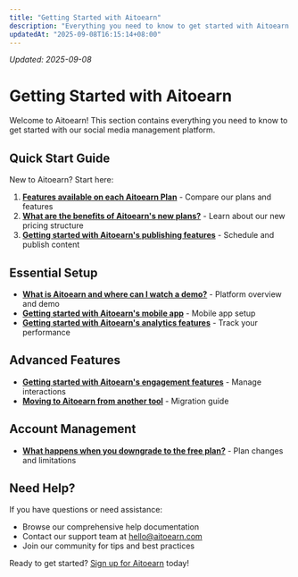 ```yaml
---
title: "Getting Started with Aitoearn"
description: "Everything you need to know to get started with Aitoearn social media management"
updatedAt: "2025-09-08T16:15:14+08:00"
---
```

<!-- UPDATED_AT -->
_Updated: 2025-09-08_

# Getting Started with Aitoearn

Welcome to Aitoearn! This section contains everything you need to know to get started with our social media management platform.

## Quick Start Guide

New to Aitoearn? Start here:

1. **[Features available on each Aitoearn Plan](getting-started/1-Features-available-on-each-Aitoearn-Plan)** - Compare our plans and features
2. **[What are the benefits of Aitoearn's new plans?](getting-started/2-What-are-the%20benefits-of-Aitoearn's-new-plans)** - Learn about our new pricing structure
3. **[Getting started with Aitoearn's publishing features](getting-started/3-getting-started-with-buffers-publishing-features)** - Schedule and publish content

## Essential Setup

- **[What is Aitoearn and where can I watch a demo?](getting-started/4-what-is-buffer-and-where-can-i-watch-a-demo)** - Platform overview and demo
- **[Getting started with Aitoearn's mobile app](getting-started/6-getting-started-with-buffers-mobile-app)** - Mobile app setup
- **[Getting started with Aitoearn's analytics features](getting-started/7-getting-started-with-buffers-analytics-features)** - Track your performance

## Advanced Features

- **[Getting started with Aitoearn's engagement features](getting-started/8-getting-started-with-buffers-engagement-features)** - Manage interactions
- **[Moving to Aitoearn from another tool](getting-started/9-moving-to-buffer-from-another-tool)** - Migration guide

## Account Management

- **[What happens when you downgrade to the free plan?](getting-started/5-what-happens-when-you-downgrade-to-the-free-plan)** - Plan changes and limitations

## Need Help?

If you have questions or need assistance:
- Browse our comprehensive help documentation
- Contact our support team at [hello@aitoearn.com](mailto:hello@aitoearn.com)
- Join our community for tips and best practices

Ready to get started? [Sign up for Aitoearn](https://aitoearn.com) today!
